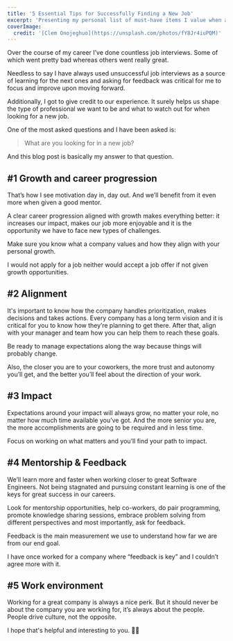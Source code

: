 ```yaml
---
title: '5 Essential Tips for Successfully Finding a New Job'
excerpt: 'Presenting my personal list of must-have items I value when applying for a job.'
coverImage:
  credit: '[Clem Onojeghuo](https://unsplash.com/photos/fY8Jr4iuPQM)'
---
```


Over the course of my career I’ve done countless job interviews.
Some of which went pretty bad whereas others went really great. 

Needless to say I have always used unsuccessful job interviews as a source of learning for the next ones and asking for feedback was critical for me to focus and improve upon moving forward.

Additionally, I got to give credit to our experience.
It surely helps us shape the type of professional we want to be and what to watch out for when looking for a new job.

One of the most asked questions and I have been asked is:

> What are you looking for in a new job?

And this blog post is basically my answer to that question.

## #1 Growth and career progression

That’s how I see motivation day in, day out.
And we’ll benefit from it even more when given a good mentor.

A clear career progression aligned with growth makes everything better: it increases our impact, makes our job more enjoyable and it is the opportunity we have to face new types of challenges.

Make sure you know what a company values and how they align with your personal growth.

I would not apply for a job neither would accept a job offer if not given growth opportunities.

## #2 Alignment

It's important to know how the company handles prioritization, makes decisions and takes actions.
Every company has a long term vision and it is critical for you to know how they’re planning to get there.
After that, align with your manager and team how you can help them to reach these goals.

Be ready to manage expectations along the way because things will probably change.

Also, the closer you are to your coworkers, the more trust and autonomy you’ll get, and the better you’ll feel about the direction of your work.

## #3 Impact

Expectations around your impact will always grow, no matter your role, no matter how much time available you’ve got.
And the more senior you are, the more accomplishments are going to be required and in less time.

Focus on <span className="underline">working on what matters</span> and you’ll find your path to impact.

## #4 Mentorship & Feedback

We’ll learn more and faster when working closer to great Software Engineers.
Not being stagnated and pursuing constant learning is one of the keys for great success in our careers.

Look for mentorship opportunities, help co-workers, do pair programming, promote knowledge sharing sessions, embrace problem solving from different perspectives and most importantly, ask for feedback. 

Feedback is the main measurement we use to understand how far we are from our end goal.

I have once worked for a company where “feedback is key” and I couldn’t agree more with it.

## #5 Work environment

Working for a great company is always a nice perk.
But it should never be about the company you are working for, it’s always about the people. 
People drive culture, not the opposite.

I hope that's helpful and interesting to you. 👋🏼
